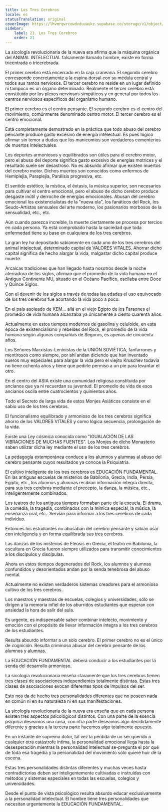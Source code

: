 ```yaml
---
title: Los Tres Cerebros
locale: es
statusTranslation: original
coverImage: https://lhvmrqwrcowdvduuaukz.supabase.co/storage/v1/object/public/strapi-uploads/small_cover-educacion-fundamental.webp-2d51a7828a2b1309555be27f7e2a61a0.webp
sidebar:
    label: 21. Los Tres Cerebros
    order: 21
---
```

La sicología revolucionaria de la nueva era afirma que la máquina orgánica del ANIMAL INTELECTUAL falsamente llamado hombre, existe en forma tricentrada o tricerebrada.

El primer cerebro está encerrado en la caja craneana. El segundo cerebro corresponde concretamente a la espina dorsal con su médula central y todos sus ramos nerviosos. El tercer cerebro no reside en un lugar definido ni tampoco es un órgano determinado. Realmente el tercer cerebro está constituido por los plexos nerviosos simpáticos y en general por todos los centros nerviosos específicos del organismo humano.

El primer cerebro es el centro pensante. El segundo cerebro es el centro del movimiento, comúnmente denominado centro motor. El tercer cerebro es el centro emocional.

Está completamente demostrado en la práctica que todo abuso del cerebro pensante produce gasto excesivo de energía intelectual. Es pues lógico afirmar sin temor a dudas que los manicomios son verdaderos cementerios de muertos intelectuales.

Los deportes armoniosos y equilibrados son útiles para el cerebro motor, pero el abuso del deporte significa gasto excesivo de energías motrices y el resultado suele ser desastroso. No es absurdo afirmar que existen muertos del cerebro motor. Dichos muertos son conocidos como enfermos de Hemiplejia, Paraplejia, Parálisis progresiva, etc.

El sentido estético, la mística, el éxtasis, la música superior, son necesarios para cultivar el centro emocional, pero el abuso de dicho cerebro produce desgaste inútil y derroche de energías emocionales. Abusan del cerebro emocional los existencialistas de la "nueva ola", los fanáticos del Rock, los Seudo-Artistas sensuales del arte moderno, los pasionarios morbosos de la sensualidad, etc., etc.

Aún cuando parezca increíble, la muerte ciertamente se procesa por tercios en cada persona. Ya está comprobado hasta la saciedad que toda enfermedad tiene su base en cualquiera de los tres cerebros.

La gran ley ha depositado sabiamente en cada uno de los tres cerebros del animal intelectual, determinado capital de VALORES VITALES. Ahorrar dicho capital significa de hecho alargar la vida, malgastar dicho capital produce muerte.

Arcaicas tradiciones que han llegado hasta nosotros desde la noche aterradora de los siglos, afirman que el promedio de la vida humana en el Antiguo Continente MU, situado en el Océano Pacífico, oscilaba entre Doce y Quince Siglos.

Con el devenir de los siglos a través de todas las edades el uso equivocado de los tres cerebros fue acortando la vida poco a poco.

En el país asoleado de KEM... allá en el viejo Egipto de los Faraones el promedio de vida humana alcanzaba ya únicamente a ciento cuarenta años.

Actualmente en estos tiempos modernos de gasolina y celuloide, en esta época de existencialismo y rebeldes del Rock, el promedio de la vida humana según algunas compañías de Seguros, es apenas de cincuenta años.

Los Señores Marxistas-Leninistas de la UNIÓN SOVIÉTICA, fanfarrones y mentirosos como siempre, por ahí andan diciendo que han inventado sueros muy especiales para alargar la vida pero el viejito Kruschev todavía no tiene ochenta años y tiene que pedirle permiso a un pie para levantar el otro.

En el centro del ASIA existe una comunidad religiosa constituida por ancianos que ya ni recuerdan su juventud. El promedio de vida de esos ancianos oscila entre cuatrocientos y quinientos años.

Todo el Secreto de larga vida de estos Monjes Asiáticos consiste en el sabio uso de los tres cerebros.

El funcionalismo equilibrado y armonioso de los tres cerebros significa ahorro de los VALORES VITALES y como lógica secuencia, prolongación de la vida.

Existe una Ley cósmica conocida como "IGUALACIÓN DE LAS VIBRACIONES DE MUCHAS FUENTES". Los Monjes de dicho Monasterio saben utilizar dicha ley mediante el uso de los tres cerebros.

La pedagogía extemporánea conduce a los alumnos y alumnas al abuso del cerebro pensante cuyos resultados ya conoce la Psiquiatría.

El cultivo inteligente de los tres cerebros es EDUCACIÓN FUNDAMENTAL. En las antiguas escuelas de misterios de Babilonia, Grecia, India, Persia, Egipto, etc., los alumnos y alumnas recibían información íntegra directa, para sus tres cerebros mediante el precepto, la danza, la música, etc., inteligentemente combinados.

Los teatros de los antiguos tiempos formaban parte de la escuela. El drama, la comedia, la tragedia, combinados con la mímica especial, la música, la enseñanza oral, etc.. Servían para informar a los tres cerebros de cada individuo.

Entonces los estudiantes no abusaban del cerebro pensante y sabían usar con inteligencia y en forma equilibrada sus tres cerebros.

Las danzas de los misterios de Eleusis en Grecia, el teatro en Babilonia, la escultura en Grecia fueron siempre utilizados para transmitir conocimientos a los discípulos y discípulas.

Ahora en estos tiempos degenerados del Rock, los alumnos y alumnas confundidos y desorientados andan por la senda tenebrosa del abuso mental.

Actualmente no existen verdaderos sistemas creadores para el armonioso cultivo de los tres cerebros.

Los maestros y maestras de escuelas, colegios y universidades, sólo se dirigen a la memoria infiel de los aburridos estudiantes que esperan con ansiedad la hora de salir del aula.

Es urgente, es indispensable saber combinar intelecto, movimiento y emoción con el propósito de llevar información íntegra a los tres cerebros de los estudiantes.

Resulta absurdo informar a un solo cerebro. El primer cerebro no es el único de cognición. Resulta criminoso abusar del cerebro pensante de los alumnos y alumnas.

La EDUCACIÓN FUNDAMENTAL deberá conducir a los estudiantes por la senda del desarrollo armonioso.

La sicología revolucionaria enseña claramente que los tres cerebros tienen tres clases de asociaciones independientes totalmente distintas. Estas tres clases de asociaciones evocan diferentes tipos de impulsos del ser.

Esto nos da de hecho tres personalidades diferentes que no poseen nada en común ni en su naturaleza ni en sus manifestaciones.

La sicología revolucionaria de la nueva era enseña que en cada persona existen tres aspectos psicológicos distintos. Con una parte de la esencia psíquica deseamos una cosa, con otra parte deseamos algo decididamente diferente y gracias a la tercera parte hacemos algo totalmente opuesto.

En un instante de supremo dolor, tal vez la pérdida de un ser querido o cualquier otra catástrofe íntima, la personalidad emocional llega hasta la desesperación mientras la personalidad intelectual se-pregunta el por qué de toda esa tragedia y la personalidad del movimiento sólo quiere huir de la escena.

Estas tres personalidades distintas diferentes y muchas veces hasta contradictorias deben ser inteligentemente cultivadas e instruidas con métodos y sistemas especiales en todas las escuelas, colegios y universidades.

Desde el punto de vista psicológico resulta absurdo educar exclusivamente a la personalidad intelectual. El hombre tiene tres personalidades que necesitan urgentemente la EDUCACIÓN FUNDAMENTAL.
